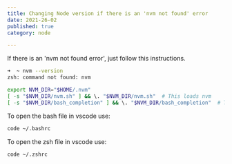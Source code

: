 ```yaml
---
title: Changing Node version if there is an 'nvm not found' error
date: 2021-26-02
published: true
category: node

---
```


If there is an 'nvm not found error', just follow this instructions.

```bash
➜  ~ nvm --version
zsh: command not found: nvm
```

```bash
export NVM_DIR="$HOME/.nvm"
[ -s "$NVM_DIR/nvm.sh" ] && \. "$NVM_DIR/nvm.sh"  # This loads nvm
[ -s "$NVM_DIR/bash_completion" ] && \. "$NVM_DIR/bash_completion"  # This loads nvm bash_completion
```

To open the bash file in vscode use:

```bash
code ~/.bashrc

```

To open the zsh file in vscode use:


```bash
code ~/.zshrc
```
